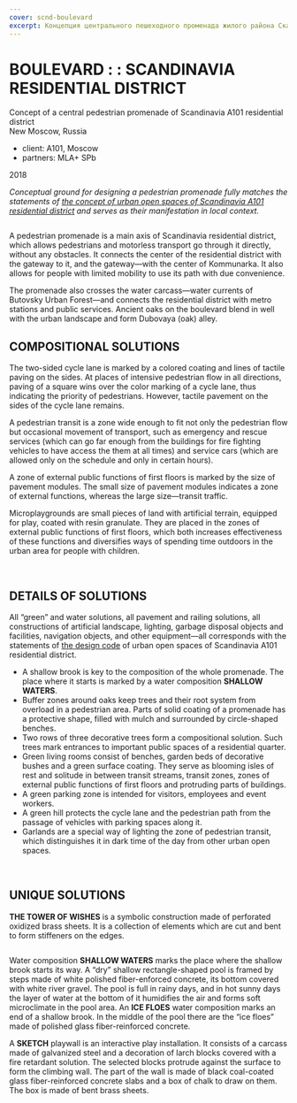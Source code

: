 ```yaml
---
cover: scnd-boulevard
excerpt: Концепция центрального пешеходного променада жилого района Скандинавия А101
---
```


# BOULEVARD : : SCANDINAVIA RESIDENTIAL DISTRICT

Concept of a central pedestrian promenade of Scandinavia A101 residential district <br/>
New Moscow, Russia

- client: А101, Moscow
- partners: MLA+ SPb

2018

_Conceptual ground for designing a pedestrian promenade fully matches the statements of [the concept of urban open spaces of Scandinavia A101 residential district](/scnd-gb) and serves as their manifestation in local context._

<Image src="/images/boulevard_scnd-boulevard.jpg" alt="" />

A pedestrian promenade is a main axis of Scandinavia residential district, which allows pedestrians and motorless transport go through it directly, without any obstacles. It connects the center of the residential district with the gateway to it, and the gateway—with the center of Kommunarka. It also allows for people with limited mobility to use its path with due convenience.

The promenade also crosses the water carcass—water currents of Butovsky Urban Forest—and connects the residential district with metro stations and public services. Ancient oaks on the boulevard blend in well with the urban landscape and form Dubovaya (oak) alley.

## COMPOSITIONAL SOLUTIONS

The two-sided cycle lane is marked by a colored coating and lines of tactile paving on the sides. At places of intensive pedestrian flow in all directions, paving of a square wins over the color marking of a cycle lane, thus indicating the priority of pedestrians. However, tactile pavement on the sides of the cycle lane remains.

A pedestrian transit is a zone wide enough to fit not only the pedestrian flow but occasional movement of transport, such as emergency and rescue services (which can go far enough from the buildings for fire fighting vehicles to have access the them at all times) and service cars (which are allowed only on the schedule and only in certain hours).

A zone of external public functions of first floors is marked by the size of pavement modules. The small size of pavement modules indicates a zone of external functions, whereas the large size—transit traffic.

Microplaygrounds are small pieces of land with artificial terrain, equipped for play, coated with resin granulate. They are placed in the zones of external public functions of first floors, which both increases effectiveness of these functions and diversifies ways of spending time outdoors in the urban area for people with children.

<Carousel effect='crossfade'>
	<Image src="/images/boulevard_scnd-07.jpg" alt="" />
	<Image src="/images/boulevard_scnd-08.jpg" alt="" />
</Carousel>

## DETAILS OF SOLUTIONS

All “green” and water solutions, all pavement and railing solutions, all constructions of artificial landscape, lighting, garbage disposal objects and facilities, navigation objects, and other equipment—all corresponds with the statements of [the design code](/scnd-dc) of urban open spaces of Scandinavia A101 residential district.

- A shallow brook is key to the composition of the whole promenade. The place where it starts is marked by a water composition **SHALLOW WATERS**.
- Buffer zones around oaks keep trees and their root system from overload in a pedestrian area. Parts of solid coating of a promenade has a protective shape, filled with mulch and surrounded by circle-shaped benches.
- Two rows of three decorative trees form a compositional solution. Such trees mark entrances to important public spaces of a residential quarter.
- Green living rooms consist of benches, garden beds of decorative bushes and a green surface coating. They serve as blooming isles of rest and solitude in between transit streams, transit zones, zones of external public functions of first floors and protruding parts of buildings.
- A green parking zone is intended for visitors, employees and event workers.
- A green hill protects the cycle lane and the pedestrian path from the passage of vehicles with parking spaces along it.
- Garlands are a special way of lighting the zone of pedestrian transit, which distinguishes it in dark time of the day from other urban open spaces.

<Carousel effect='crossfade'>
	<Image src="/images/boulevard_scnd-04.jpg" alt="" />
	<Image src="/images/boulevard_scnd-05.jpg" alt="" />
</Carousel>

## UNIQUE SOLUTIONS

**THE TOWER OF WISHES** is a symbolic construction made of perforated oxidized brass sheets. It is a collection of elements which are cut and bent to form stiffeners on the edges.

<Image src="/images/boulevard_scnd-06.jpg" alt="" />

Water composition **SHALLOW WATERS** marks the place where the shallow brook starts its way. A “dry” shallow rectangle-shaped pool is framed by steps made of white polished fiber-enforced concrete, its bottom covered with white river gravel. The pool is full in rainy days, and in hot sunny days the layer of water at the bottom of it humidifies the air and forms soft microclimate in the pool area. An **ICE FLOES** water composition marks an end of a shallow brook. In the middle of the pool there are the “ice floes” made of polished glass fiber-reinforced concrete.

A **SKETCH** playwall is an interactive play installation. It consists of a carcass made of galvanized steel and a decoration of larch blocks covered with a fire retardant solution. The selected blocks protrude against the surface to form the climbing wall. The part of the wall is made of black coal-coated glass fiber-reinforced concrete slabs and a box of chalk to draw on them. The box is made of bent brass sheets.

<Carousel effect='crossfade'>
	<Image src="/images/boulevard_scnd-02.jpg" alt="" />
	<Image src="/images/boulevard_scnd-03.jpg" alt="" />
</Carousel>

